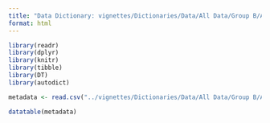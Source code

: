 ```yaml
---
title: "Data Dictionary: vignettes/Dictionaries/Data/All Data/Group B/AlbumSales2.csv"
format: html
---
```


```r
library(readr)
library(dplyr)
library(knitr)
library(tibble)
library(DT)
library(autodict)
```

```r
metadata <- read.csv("../vignettes/Dictionaries/Data/All Data/Group B/AlbumSales2.csv")

datatable(metadata)
```
